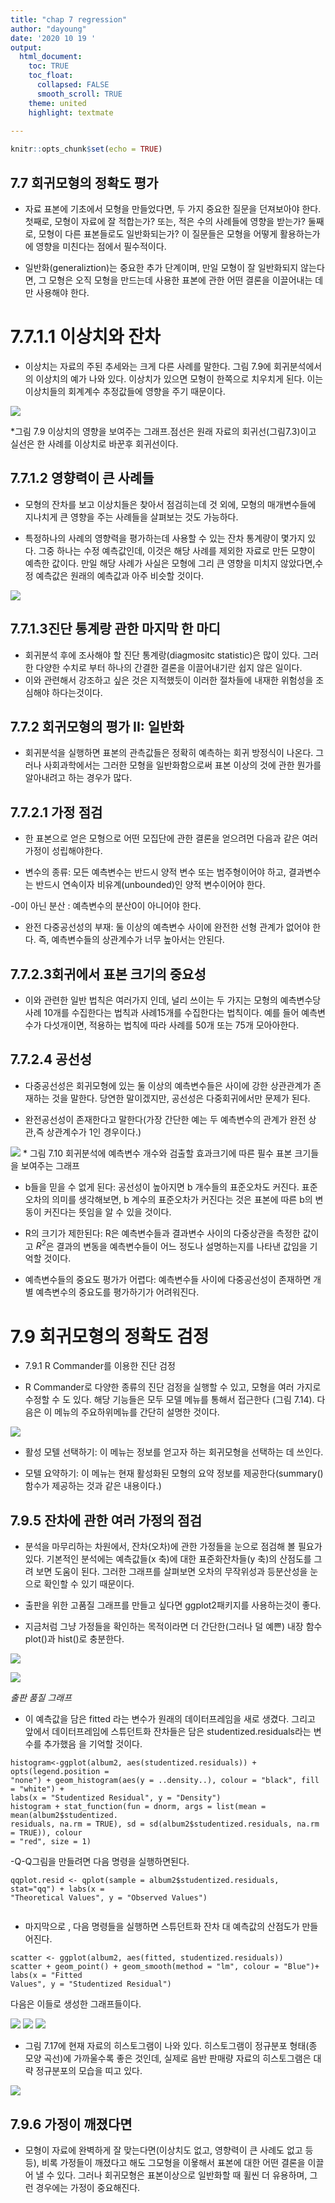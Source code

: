 ```yaml
---
title: "chap 7 regression"
author: "dayoung"
date: '2020 10 19 '
output:
  html_document:
    toc: TRUE
    toc_float:
      collapsed: FALSE
      smooth_scroll: TRUE
    theme: united
    highlight: textmate
    
---
```


```r
knitr::opts_chunk$set(echo = TRUE)
```

## 7.7 회귀모형의 정확도 평가

- 자료 표본에 기초에서 모형을 만들었다면, 두 가지 중요한 질문을 던져보아야 한다. 첫째로, 모형이 자료에 잘 적합는가? 또는, 적은 수의 사례들에 영향을 받는가? 둘째로, 모형이 다른 표본들로도 일반화되는가? 이 질문들은 모형을 어떻게 활용하는가에 영향을 미친다는 점에서 필수적이다.

- 일반화(generaliztion)는 중요한 추가 단계이며, 만일 모형이 잘 일반화되지 않는다면, 그 모형은 오직 모형을 만드는데 사용한 표본에 관한 어떤 결론을 이끌어내는 데만 사용해야 한다.


# 7.7.1.1 이상치와 잔차

- 이상치는 자료의 주된 추세와는 크게 다른 사례를 말한다. 그림 7.9에 회귀분석에서의 이상치의 예가 나와 있다. 이상치가 있으면 모형이 한쪽으로 치우치게 된다. 이는 이상치들의 회계계수 추정값들에 영향을 주기 때문이다.

![](img/img 2.PNG)

*그림 7.9 이상치의 영향을 보여주는 그래프.점선은 원래 자료의 회귀선(그림7.3)이고 실선은 한 사례를 이상치로 바꾼후 회귀선이다.

## 7.7.1.2 영향력이 큰 사례들

- 모형의 잔차를 보고 이상치들은 찾아서 점검히는데 것 외에, 모형의 매개변수들에 지나치게 큰 영향을 주는 사례들을 살펴보는 것도 가능하다.

- 특정하나의 사례의 영향력을 평가하는데 사용할 수 있는 잔차 통계량이 몇가지 있다.
그중 하나는 수정 예측값인데, 이것은 해당 사례를 제외한 자료로 만든 모향이 예측한 값이다. 만일 해당 사례가 사실은 모형에 그리 큰 영향을 미치지 않았다면,수정 예측값은 원래의 예측값과 아주 비슷할 것이다.

![](img/img1.PNG)


## 7.7.1.3진단 통계랑 관한 마지막 한 마디

- 회귀분석 후에 조사해야 할 진단 통계랑(diagmositc statistic)은 많이 있다. 그러한 다양한 수치로 부터 하나의 간결한 결론을 이끌어내기란 쉽지 않은 일이다.
- 이와 관련해서 강조하고 싶은 것은 지적했듯이 이러한 절차들에 내재한 위험성을 조심해야 하다는것이다.


## 7.7.2 회귀모형의 평가 II: 일반화

- 회귀분석을 실행하면 표본의 관측값들은 정확히 예측하는 회귀 방정식이 나온다.
그러나 사회과학에서는 그러한 모형을 일반화함으로써 표본 이상의 것에 관한 뭔가를 알아내려고 하는 경우가 많다.

## 7.7.2.1 가정 점검
- 한 표본으로 얻은 모형으로 어떤 모집단에 관한 결론을 얻으려먼 다음과 같은 여러 가정이 성립해야한다.

- 변수의 종류: 모든 예측변수는 반드시 양적 변수 또는 범주형이어야 하고, 결과변수는 반드시 연속이자 비유계(unbounded)인 양적 변수이어야 한다.

-0이 아닌 분산 : 예측변수의 분산0이 아니어야 한다.

- 완전 다중공선성의 부재: 둘 이상의 예측변수 사이에 완전한 선형 관계가 없어야 한다.
즉, 예측변수들의 상관계수가 너무 높아서는 안된다.


## 7.7.2.3회귀에서 표본 크기의 중요성

- 이와 관련한 일반 법칙은 여러가지 인데, 널리 쓰이는 두 가지는 모형의 예측변수당 사례 10개를 수집한다는 법칙과 사례15개를 수집한다는 법칙이다. 예를 들어 예측변수가 다섯개이면, 적용하는 법칙에 
따라 사례를 50개 또는 75개 모아아한다.


## 7.7.2.4 공선성
- 다중공선성은 회귀모형에 있는 둘 이상의 예측변수들은 사이에 강한 상관관계가 존재하는 것을 말한다. 당연한 말이겠지만, 공선성은 다중회귀에서만 문제가 된다. 

- 완전공선성이 존재한다고 말한다(가장 간단한 예는 두 예측변수의 관계가 완전 상관,즉 상관계수가 1인 경우이다.)



![](img/img 3.PNG)
* 그림 7.10 회귀분석에 예측변수 개수와 검출할 효과크기에 따른 필수 표본 크기들을 보여주는 그래프

- b들을 믿을 수 없게 된다: 공선성이 높아지면 b 개수들의 표준오차도 커진다. 표준오차의 의미를 생각해보면, b 계수의 표준오차가 커진다는 것은 표본에 따른 b의 변동이 커진다는 뜻임을 알 수 있을 것이다.

- R의 크기가 제한된다: R은 예측변수들과 결과변수 사이의 다중상관을 측정한 값이고
$R^{2}$은 결과의 변동을 예측변수들이 어느 정도나 설명하는지를 나타낸 값임을 기억할 것이다. 

- 예측변수들의 중요도 평가가 어렵다: 예측변수들 사이에 다중공선성이 존재하면 개별 예측변수의 중요도를 평가하기가 어려워진다.

# 7.9 회귀모형의 정확도 검정
* 7.9.1 R Commander를 이용한 진단 검정

- R Commander로 다양한 종류의 진단 검정을 실행할 수 있고, 모형을 여러 가지로 수정할 수 도 있다. 해당 기능들은 모두 모델 메뉴를 통해서 접근한다 (그림 7.14). 다음은 이 메뉴의 주요하위메뉴를 간단히 설명한 것이다.

![](img/img 4.PNG)

- 활성 모텔 선택하기: 이 메뉴는 정보를 얻고자 하는 회귀모형을 선택하는 데 쓰인다.

- 모텔 요약하기: 이 메뉴는 현재 활성화된 모형의 요약 정보를 제공한다(summary() 함수가 제공하는 것과 같은 내용이다.)


## 7.9.5 잔차에 관한 여러 가정의 점검

- 분석을 마무리하는 차원에서, 잔차(오차)에 관한 가정들을 눈으로 점검해 볼 필요가 있다.
기본적인 분석에는 예측값들(x 축)에 대한 표준화잔차들(y 축)의 산점도를 그려 보면 도움이 된다. 그러한 그래프를 살펴보면 오차의 무작위성과 등분산성을 눈으로 확인할 수 있기 때문이다. 

- 출판을 위한 고품질 그래프를 만들고 싶다면 ggplot2패키지를 사용하는것이 좋다.

- 지금처럼 그냥 가정들을 확인하는 목적이라면 더 간단한(그러나 덜 예쁜) 내장 함수 plot()과 hist()로 충분한다.

![](img/img 5.PNG)

![](img/img6.PNG)


*출판 품질 그래프*

- 이 예측값을 담은 fitted 라는 변수가 원래의 데이터프레임을 새로 생겼다. 그리고 앞에서 데이터프레임에 스튜던트화 잔차들은 담은 studentized.residuals라는 변수를 추가했음 을 기억할 것이다.

```
histogram<-ggplot(album2, aes(studentized.residuals)) + opts(legend.position =
"none") + geom_histogram(aes(y = ..density..), colour = "black", fill = "white") +
labs(x = "Studentized Residual", y = "Density")
histogram + stat_function(fun = dnorm, args = list(mean = mean(album2$studentized.
residuals, na.rm = TRUE), sd = sd(album2$studentized.residuals, na.rm = TRUE)), colour
= "red", size = 1)
```

-Q-Q그림을 만들려면 다음 명령을 실행하면된다.

```
qqplot.resid <- qplot(sample = album2$studentized.residuals, stat="qq") + labs(x =
"Theoretical Values", y = "Observed Values")


```

- 마지막으로 , 다음 명령들을 실행하면 스튜던트화 잔차 대 예측값의 산점도가 만들어진다.

```
scatter <- ggplot(album2, aes(fitted, studentized.residuals))
scatter + geom_point() + geom_smooth(method = "lm", colour = "Blue")+ labs(x = "Fitted
Values", y = "Studentized Residual")
```
다음은 이들로 생성한 그래프들이다.

![](img/img7.PNG) ![](img/img8.PNG) ![](img/img9.PNG)

- 그림 7.17에 현재 자료의 히스토그램이 나와 있다. 히스토그램이 정규분포 형태(종 모양 곡선)에 가까울수록 좋은 것인데, 실제로 음반 판매량 자료의 히스토그램은 대략 정규분포의 모습을 띠고 있다.

![](img/img10.PNG)

## 7.9.6 가정이 깨졌다면

- 모형이 자료에 완벽하게 잘 맞는다면(이상치도 없고, 영향력이 큰 사례도 없고 등등), 비록 가정들이 깨졌다고 해도 그모형을 이욯해서 표본에 대한 어떤 결론을 이끌어 낼 수 있다. 그러나 회귀모형은 표본이상으로 일반화할 때 휠씬 더 유용하며, 그런 경우에는 가정이 중요해진다.





